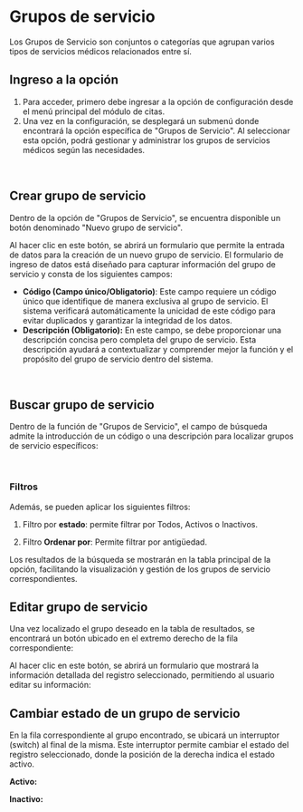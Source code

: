 
# Grupos de servicio

Los Grupos de Servicio son conjuntos o categorías que agrupan varios tipos de servicios médicos relacionados entre sí.

## Ingreso a la opción 
1. Para acceder, primero debe ingresar a la opción de configuración desde el menú principal del módulo de citas.
2. Una vez en la configuración, se desplegará un submenú donde encontrará la opción específica de "Grupos de Servicio". Al seleccionar esta opción, podrá gestionar y administrar los grupos de servicios médicos según las necesidades.
<br />
<div className="contenedor-imagenes">
  <ImageZoom
    src="/grupoServicios.webp"
    alt="Apartado grupo de servicios"
    width={800}
    height={300}
  />
</div>

## Crear grupo de servicio

Dentro de la opción de "Grupos de Servicio", se encuentra disponible un botón denominado "Nuevo grupo de servicio".
<br />
<div className="contenedor-imagenes">
  <ImageZoom
    src="/nuevoGrupoServicio.webp"
    alt="Nueva grupo servicio"
    width={800}
    height={300}
  />
</div>

Al hacer clic en este botón, se abrirá un formulario que permite la entrada de datos para la creación de un nuevo grupo de servicio. El formulario de ingreso de datos está diseñado para capturar información del grupo de servicio y consta de  los siguientes campos:

- **Código (Campo único/Obligatorio)**: Este campo requiere un código único que identifique de manera exclusiva al grupo de servicio. El sistema verificará automáticamente la unicidad de este código para evitar duplicados y garantizar la integridad de los datos.
- **Descripción (Obligatorio):** En este campo, se debe proporcionar una descripción concisa pero completa del grupo de servicio. Esta descripción ayudará a contextualizar y comprender mejor la función y el propósito del grupo de servicio dentro del sistema.

<br />
<div className="contenedor-imagenes">
  <ImageZoom
    src="/formularioGrupoServicio.webp"
    alt="Formulario grupo servicio"
    width={600}
    height={300}
  />
</div>

## Buscar grupo de servicio

Dentro de la función de "Grupos de Servicio", el campo de búsqueda admite la introducción de un código o una descripción para localizar grupos de servicio específicos:

<br />
<div className="contenedor-imagenes">
  <ImageZoom
    src="/buscarGrupoServicio.webp"
    alt="Buscar grupo servicio"
    width={700}
    height={300}
  />
</div>

### Filtros
Además, se pueden aplicar los siguientes filtros:

1. Filtro por **estado**: permite filtrar por Todos, Activos o Inactivos.

<div className="contenedor-imagenes">
  <ImageZoom
    src="/filtroEstadoGrupoServicio.webp"
    alt="Filtro por estado"
    width={700}
    height={300}
  />
</div>

2. Filtro **Ordenar por**: Permite filtrar por antigüedad.

<div className="contenedor-imagenes">
  <ImageZoom
    src="/filtroOrdenarGrupoServicio.webp"
    alt="Filtro ordenar por"
    width={700}
    height={300}
  />
</div>

Los resultados de la búsqueda se mostrarán en la tabla principal de la opción, facilitando la visualización y gestión de los grupos de servicio correspondientes.

## Editar grupo de servicio 

Una vez localizado el grupo deseado en la tabla de resultados, se encontrará un botón ubicado en el extremo derecho de la fila correspondiente:
<br />
<div className="contenedor-imagenes">
  <ImageZoom
    src="/editarGrupoServicio.webp"
    alt="Botón editar grupo servicio"
    width={700}
    height={300}
  />
</div>

Al hacer clic en este botón, se abrirá un formulario que mostrará la información detallada del registro seleccionado, permitiendo al usuario editar su información:
<br />
<div className="contenedor-imagenes">
  <ImageZoom
    src="/formularioEditarGrupoServicio.webp"
    alt="Formulario para editar el grupo de servicio"
    width={600}
    height={300}
  />
</div>

## Cambiar estado de un grupo de servicio

En la fila correspondiente al grupo encontrado, se ubicará un interruptor (switch) al final de la misma. Este interruptor permite cambiar el estado del registro seleccionado, donde la posición de la derecha indica el estado activo.

**Activo:**
<br />
<div className="contenedor-imagenes">
  <ImageZoom
    src="/grupoServicioActivo.webp"
    alt="Interruptor de grupo servicio activo"
    width={800}
    height={300}
  />
</div>

**Inactivo:**
<br />
<div className="contenedor-imagenes">
  <ImageZoom
    src="/grupoServicioInactivo.webp"
    alt="Interruptor de grupo de servicio inactivo"
    width={800}
    height={300}
  />
</div>